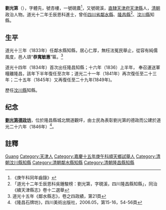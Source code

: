 {{主條目消歧義|本文介紹的是道光十二年壬辰恩科劉光第；關於[[戊戌六君子|戊戌六君子]]之一的劉光第，詳見'''[[劉光第|劉光第]]'''。}}
{{明清人物信息框
| 姓名 = 劉光第
| 圖片名稱= 刘光第德政坊.jpg
| 圖片大小 = 220px
| 圖片說明 = 全國重點文物保護單位劉光第德政坊
| 最高職務 = [[四川|四川]][[鄰水縣知縣|鄰水縣知縣]]
| 國家 = 大清
| 爵位 =
| 籍貫 = [[直隸|直隸]][[天津縣|天津縣]]
| 字號 = 字體先，號杏樓，一號硯農
| 諡號 = 
| 出生日期 = 乾隆四十六年辛丑九月十二日（1781年10月28日）
| 出生地點 =
| 逝世日期 = ？年？月？日 
| 逝世地點 = 
| 墓葬 = 
| 配偶 = 王氏
| 親屬 =  曾祖劉芳聲、祖劉德澤、父劉錀，母葉氏；從侄[[曹寯瀛|曹寯瀛]]<ref>「母氏劉，敕封孺人，誥封宜人，晉封恭人，同邑誥封宣武都尉國學生候選州判諱春和公女，誥封武德騎尉諱太和公胞姪女，武庠生諱凱第公胞妹，軍功儘先卽補守備賞戴花翎名榮第公、候選吏目諱世第公胞姊，武庠生諱甲第公、武庠生諱開第公、嘉慶己卯武舉人武淸縣千總諱元第公、國學生諱魁第公、武庠生諱連第公、武庠生諱鼎第公嫡堂妹，嘉慶庚午科舉人道光壬辰科進士厯任四川隆昌鄰水汶川等縣知縣諱光第公、國學生諱慶有公從堂妹，武童名汝湘、名汝梅、名汝楠胞姑母，武庠生名汝霖、名汝漢嫡堂姑母，候選從九品名兆庚、邑庠生名汝彥、軍功保陞知縣四川成都大竹等縣縣丞雅州府經厯酉陽州州判名汝溎、四川候補縣丞名汝楫堂姑母，國學學生名雲藻嫡堂妹」，《清代科举硃卷集成》[[曹寯瀛|曹寯瀛]]履歷</ref>
| 出身 = 
* 天津縣附學生
* 嘉慶庚午科順天鄉試第203名舉人
* 道光壬辰科進士
| 經歷 = 厯任四川隆昌鄰水汶川等縣知縣
| 著作 =  
*
*
*
}}
'''劉光第'''（{{bd|1781年|10月28日|？年|catIdx=L劉}}），字體先，號杏樓，一號硯農<ref>《庚午科同年齒錄》</ref>，又號硯溪，[[直隸|直隸]][[天津府|天津府]][[天津縣|天津縣]]人，[[清朝|清朝]]政治人物。道光十二年壬辰恩科進士，曾任[[四川省|四川省]][[鄰水縣|鄰水縣]]、[[隆昌縣|隆昌縣]]<ref>「道光十二年壬辰恩科吳鍾駿榜：劉光第，字硯溪，四川隆昌縣知縣」，同治《續天津縣志》卷十二選舉</ref>、[[汶川縣|汶川縣]]知縣。

== 生平 ==
道光十三年（1833年）任鄰水縣知縣，居心仁厚，無枉法冤民舉止，從容有純儒風度，邑人頌“'''恭寬敏惠'''”匾。<ref>道光十五年《鄰水縣志》，卷之四政績，第21頁</ref>

道光十四年（1834年）首次出任隆昌知縣；十六年（1836）上半年， 奉召運送軍糧離隆昌，該年下半年復任至次年；道光二十一年（1841年）再次復任至二十三年；二十五年（1845年）又再復任至二十九年(1849年)。

歷任[[汶川縣|汶川縣]]知縣。
== 纪念 ==
'''[[劉光第德政坊|劉光第德政坊]]'''，位於隆昌縣城北關道觀坪，由士民為表彰劉光第的德政而公建於道光二十六年（1846年）<ref>《隆昌石牌坊》，四川美術出版社，2006.05，第15-16，54-56頁</ref>。

== 註釋 ==
{{reflist}}
{{道光十二年壬辰恩科殿試金榜}}
{{鄰水縣知縣}}
{{Authority control}}
[[Category:刘姓|Guang]]
[[Category:天津人|Category:天津人]]
[[Category:嘉慶十五年庚午科順天鄉試舉人|Category:嘉慶十五年庚午科順天鄉試舉人]]
[[Category:清朝汶川縣知縣|Category:清朝汶川縣知縣]]
[[Category:清朝鄰水縣知縣|Category:清朝鄰水縣知縣]]
[[Category:清朝隆昌縣知縣|Category:清朝隆昌縣知縣]]